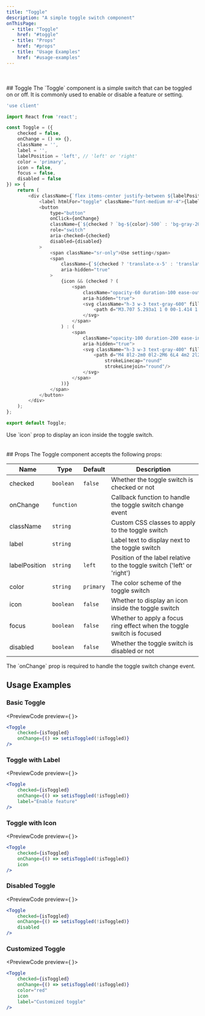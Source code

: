 ```yaml
---
title: "Toggle"
description: "A simple toggle switch component"
onThisPage:
  - title: "Toggle"
    href: "#toggle"
  - title: "Props"
    href: "#props"
  - title: "Usage Examples"
    href: "#usage-examples"
---
```


<Divider />
<br/>
<br />

<div className="flex items-center justify-center">
    <Toggle checked />
    <Toggle color="red" checked icon />
    <Toggle color="blue" checked />
    <Toggle color="green" checked icon />
    <Toggle color="yellow" checked icon />
    <Toggle color="orange" checked />
    <Toggle color="purple" checked icon />
    <Toggle color="gray" checked />
</div>


<div id="toggle" />
## Toggle
The `Toggle` component is a simple switch that can be toggled on or off. It is commonly used to enable or disable a feature or setting.

```javascript
'use client'

import React from 'react';

const Toggle = ({
    checked = false,
    onChange = () => {},
    className = '',
    label = '',
    labelPosition = 'left', // 'left' or 'right'
    color = 'primary',
    icon = false,
    focus = false,
    disabled = false
}) => {
    return (
        <div className={`flex items-center justify-between ${labelPosition === 'right' ? 'flex-row-reverse' : 'flex-row'} ${disabled ? 'opacity-50' : ''}`}>
            <label htmlFor="toggle" className="font-medium mr-4">{label}</label>
            <button
                type="button"
                onClick={onChange}
                className={`${checked ? `bg-${color}-500` : 'bg-gray-200'} relative inline-flex h-6 w-11 flex-shrink-0 cursor-pointer rounded-full border-2 border-transparent transition-colors duration-200 ease-in-out ${focus && 'focus:ring-2 focus:ring-${color}-600 focus:ring-offset-2 focus:outline-none'} ${className}`}
                role="switch"
                aria-checked={checked}
                disabled={disabled}
            >
                <span className="sr-only">Use setting</span>
                <span
                    className={`${checked ? 'translate-x-5' : 'translate-x-0'} pointer-events-none inline-block h-5 w-5 transform rounded-full bg-white shadow ring-0 transition duration-200 ease-in-out`}
                    aria-hidden="true"
                >
                    {icon && (checked ? (
                        <span
                            className="opacity-60 duration-100 ease-out absolute inset-0 flex h-full w-full items-center justify-center transition-opacity"
                            aria-hidden="true">
                            <svg className="h-3 w-3 text-gray-600" fill="currentColor" viewBox="0 0 12 12">
                                <path d="M3.707 5.293a1 1 0 00-1.414 1.414l1.414-1.414zM5 8l-.707.707a1 1 0 001.414 0L5 8zm4.707-3.293a1 1 0 00-1.414-1.414l1.414 1.414zm-7.414 2l2 2 1.414-1.414-2-2-1.414 1.414zm3.414 2l4-4-1.414-1.414-4 4 1.414 1.414z"/>
                            </svg>
                        </span>
                    ) : (
                        <span
                            className="opacity-100 duration-200 ease-in absolute inset-0 flex h-full w-full items-center justify-center transition-opacity"
                            aria-hidden="true">
                            <svg className="h-3 w-3 text-gray-400" fill="none" viewBox="0 0 12 12">
                                <path d="M4 8l2-2m0 0l2-2M6 6L4 4m2 2l2 2" stroke="currentColor" strokeWidth="2"
                                    strokeLinecap="round"
                                    strokeLinejoin="round"/>
                            </svg>
                        </span>
                    ))}
                </span>
            </button>
        </div>
    );
};

export default Toggle;
```

<Tip>
    Use `icon` prop to display an icon inside the toggle switch.
</Tip>

<br/>
<br/>
<Divider />
<br/>

<div id="props" />
## Props
The Toggle component accepts the following props:

| Name          | Type       | Default | Description                                                                 |
|---------------|------------|---------|-----------------------------------------------------------------------------|
| checked       | `boolean`  | `false` | Whether the toggle switch is checked or not                                 |
| onChange      | `function` |         | Callback function to handle the toggle switch change event                  |
| className     | `string`   |         | Custom CSS classes to apply to the toggle switch                             |
| label         | `string`   |         | Label text to display next to the toggle switch                              |
| labelPosition | `string`   | `left`  | Position of the label relative to the toggle switch ('left' or 'right')     |
| color         | `string`   | `primary` | The color scheme of the toggle switch                                       |
| icon          | `boolean`  | `false` | Whether to display an icon inside the toggle switch                         |
| focus         | `boolean`  | `false` | Whether to apply a focus ring effect when the toggle switch is focused      |
| disabled      | `boolean`  | `false` | Whether the toggle switch is disabled or not                                 |


<Info>
    The `onChange` prop is required to handle the toggle switch change event.
</Info>

<br/>

<div id="usage-examples" />

## Usage Examples
### Basic Toggle
<PreviewCode preview={
    <Toggle checked />
}>
```jsx
<Toggle
    checked={isToggled}
    onChange={() => setisToggled(!isToggled)}
/>
```
</PreviewCode>

### Toggle with Label
<PreviewCode preview={
    <Toggle checked label="Enable feature" />
}>
```jsx
<Toggle
    checked={isToggled}
    onChange={() => setisToggled(!isToggled)}
    label="Enable feature"
/>
```
</PreviewCode>

### Toggle with Icon
<PreviewCode preview={
    <Toggle checked icon />
}>
```jsx
<Toggle
    checked={isToggled}
    onChange={() => setisToggled(!isToggled)}
    icon
/>
```
</PreviewCode>

### Disabled Toggle
<PreviewCode preview={
    <Toggle checked disabled />
}>
```jsx
<Toggle
    checked={isToggled}
    onChange={() => setisToggled(!isToggled)}
    disabled
/>
```
</PreviewCode>

### Customized Toggle
<PreviewCode preview={
    <Toggle
        checked
        color="red"
        icon
        label="Customized toggle"
    />
}>
```jsx
<Toggle
    checked={isToggled}
    onChange={() => setisToggled(!isToggled)}
    color="red"
    icon
    label="Customized toggle"
/>
```
</PreviewCode>

<br/>
<br/>